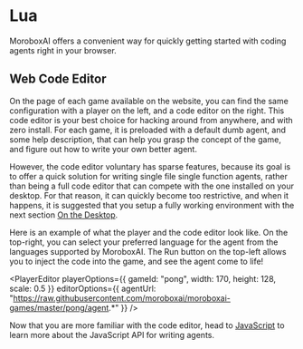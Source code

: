 
# Lua

MoroboxAI offers a convenient way for quickly getting started with coding agents
right in your browser.

## Web Code Editor

On the page of each game available on the website, you can find the same
configuration with a player on the left, and a code editor on the right.
This code editor is your best choice for hacking around from anywhere,
and with zero install. For each game, it is preloaded with a default dumb
agent, and some help description, that can help you grasp the concept
of the game, and figure out how to write your own better agent.

However, the code editor voluntary has sparse features, because its goal
is to offer a quick solution for writing single file single function agents,
rather than being a full code editor that can compete with the one
installed on your desktop.
For that reason, it can quickly become too restrictive, and when it
happens, it is suggested that you setup a fully working environment with
the next section [On the Desktop][desktop].

Here is an example of what the player and the code editor look like.
On the top-right, you can select your preferred language for the agent from
the languages supported by MoroboxAI.
The Run button on the top-left allows you to inject the code into the game,
and see the agent come to life!

<PlayerEditor
    playerOptions={{
        gameId: "pong",
        width: 170,
        height: 128,
        scale: 0.5
    }}
    editorOptions={{
        agentUrl:
            "https://raw.githubusercontent.com/moroboxai/moroboxai-games/master/pong/agent.*"
    }}
/>

Now that you are more familiar with the code editor, head to [JavaScript][javascript]
to learn more about the JavaScript API for writing agents.

[desktop]: /learn/coding-agents/on-the-desktop
[javascript]: /lean/coding-agents/javascript
